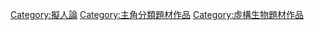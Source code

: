 [[Category:擬人論|Category:擬人論]]
[[Category:主角分類題材作品|Category:主角分類題材作品]]
[[Category:虛構生物題材作品|Category:虛構生物題材作品]]